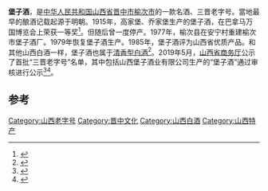 {{中国非物质文化遗产 
| 级别 = 省
|名称 = 堡子酒酿造技艺
|子项 = 
|图片 = 
|申报地区或单位 = [[晋中市|晋中市]]
|序号 = 41
|编号项目 = Ⅷ-14
|登录时间 = 2011年
|备注 = 第三批省级非遗项目
|分类 = 传统技艺
|省区市 = 山西省
}}
'''堡子酒'''，是[[中华人民共和国|中华人民共和国]][[山西省|山西省]][[晋中市|晋中市]][[榆次市|榆次市]]的一款名酒、三晋老字号。當地最早的酿酒记载起源于明朝。1915年，高家堡、乔家堡生产的堡子酒，在巴拿马万国博览会上荣获一等奖<ref>{{Cite book|title=中国土特名产辞典|last=赵维臣主编|first=|publisher=北京：商务印书馆|year=1991.03|isbn=7-100-01072-1|location=|pages=270}}</ref>。但随后曾一度停产。1977年，榆次县在安宁村重建榆次市堡子酒厂。1979年恢复堡子酒生产。1985年，堡子酒评为山西省优质产品。和其他山西白酒一样，堡子酒也属于[[清香型白酒|清香型白酒]]<ref>{{Cite book|title=山西传统食品|last=《中华传统食品大全》编辑委员会山西分编委会编|first=|publisher=北京：中国轻工业出版社|year=1993.08|isbn=7-5019-1418-4|location=|pages=12-13}}</ref>。2019年5月，[[山西省商务厅|山西省商务厅]]公示了首批“三晋老字号”名单，其中包括山西堡子酒业有限公司生产的“堡子酒”通过审核进行公示<ref>{{Cite web|title=山西公示首批“三晋老字号”名单 是你熟悉的吗？|url=https://www.thepaper.cn/newsDetail_forward_3557552|accessdate=2019-08-06|work=[[澎湃新闻|澎湃新闻]]|archive-date=2019-08-06|archive-url=https://web.archive.org/web/20190806043420/https://www.thepaper.cn/newsDetail_forward_3557552|dead-url=no}}</ref><ref>{{Cite web|title=山西省公示首批三晋老字号名单--山西频道|url=http://sx.people.com.cn/n2/2019/0530/c189130-32992102.html|accessdate=2019-08-06|work=[[人民网|人民网]]|archive-date=2019-08-06|archive-url=https://web.archive.org/web/20190806043421/http://sx.people.com.cn/n2/2019/0530/c189130-32992102.html|dead-url=no}}</ref>。

==参考==
{{reflist}}

[[Category:山西老字号|Category:山西老字号]]
[[Category:晋中文化|Category:晋中文化]]
[[Category:山西白酒|Category:山西白酒]]
[[Category:山西特产|Category:山西特产]]